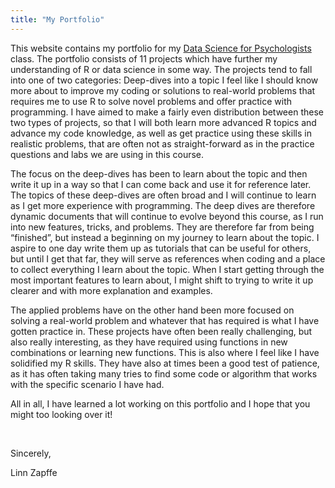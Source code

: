```yaml
---
title: "My Portfolio"
---
```


This website contains my portfolio for my [Data Science for Psychologists](https://datascience4psych.github.io/DataScience4Psych/) class.
The portfolio consists of 11 projects which have further my understanding of R or data science in some way. The projects tend to fall into one of two categories: Deep-dives into a topic I feel like I should know more about to improve my coding or solutions to real-world problems that requires me to use R to solve novel problems and offer practice with programming. I have aimed to make a fairly even distribution between these two types of projects, so that I will both learn more advanced R topics and advance my code knowledge, as well as get practice using these skills in realistic problems, that are often not as straight-forward as in the practice questions and labs we are using in this course.

The focus on the deep-dives has been to learn about the topic and then write it up in a way so that I can come back and use it for reference later. The topics of these deep-dives are often broad and I will continue to learn as I get more experience with programming. The deep dives are therefore dynamic documents that will continue to evolve beyond this course, as I run into new features, tricks, and problems. They are therefore far from being "finished", but instead a beginning on my journey to learn about the topic. I aspire to one day write them up as tutorials that can be useful for others, but until I get that far, they will serve as references when coding and a place to collect everything I learn about the topic. When I start getting through the most important features to learn about, I might shift to trying to write it up clearer and with more explanation and examples.

The applied problems have on the other hand been more focused on solving a real-world problem and whatever that has required is what I have gotten practice in. These projects have often been really challenging, but also really interesting, as they have required using functions in new combinations or learning new functions. This is also where I feel like I have solidified my R skills. They have also at times been a good test of patience, as it has often taking many tries to find some code or algorithm that works with the specific scenario I have had.

All in all, I have learned a lot working on this portfolio and I hope that you might too looking over it!

<!-- The "br" part adds another empty line so that I get an additional line before signing the introduction -->

 <br>

Sincerely,

Linn Zapffe